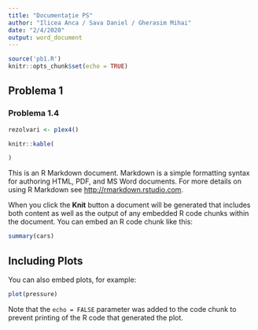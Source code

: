 ```yaml
---
title: "Documentație PS"
author: "Ilicea Anca / Sava Daniel / Gherasim Mihai"
date: "2/4/2020"
output: word_document
---
```


```r
source('pb1.R')
knitr::opts_chunk$set(echo = TRUE)
```

## Problema 1
### Problema 1.4

```r
rezolvari <- p1ex4()

knitr::kable(

)
```

This is an R Markdown document. Markdown is a simple formatting syntax for authoring HTML, PDF, and MS Word documents. For more details on using R Markdown see <http://rmarkdown.rstudio.com>.

When you click the **Knit** button a document will be generated that includes both content as well as the output of any embedded R code chunks within the document. You can embed an R code chunk like this:

```r
summary(cars)
```

## Including Plots

You can also embed plots, for example:

```r
plot(pressure)
```

Note that the `echo = FALSE` parameter was added to the code chunk to prevent printing of the R code that generated the plot.
